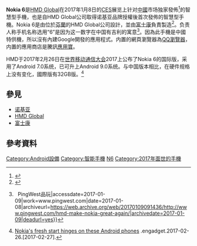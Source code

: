 {{noteTA
|G1=IT
|1=zh-hans:Nokia 6 第二代; zh-hant:Nokia 6.1
|2=诺基亚=>zh-tw:Nokia; 诺基亚=>zh-hk:Nokia;
}}
{{About|2017年1月发布的手机|2018年1月发布的手机|Nokia 6 第二代}}
{{Infobox Mobile phone
| logo                 = 
| name                 = Nokia 6
| image                = File:Nokia 6 12.jpg
| imagesize            = 
| caption              = Nokia 6用户实拍
| slogan               =
| developer            = [[HMD_Global|HMD Global]]<ref name="nokia6_1" />
| manufacturer         = [[富士康|富士康]]<ref name="nokia6_1" />
| available            =
| price                =
| screen               =
* 5.5英寸 IPS LCD显示屏
* 分辨率: fullHD (1920 x 1080, 16:9)
* 2.5D曲面玻璃，康宁第三代Gorilla Glass 
* 403 ppi 阳光阅读技术，450 nits 亮度<ref name="nokia6" />
| camera               = 
* 1600万像素
* 相位对焦PDAF
* 1.0um传感器
* f/2 光圈
* 双色调闪光灯
| 2nd_camera           = 
* 800万像素1
* 1.12um传感器
* f/2光圈
* 最大广角 84˚<ref name="nokia6" />
| operatingsystem      = [[Android_Pie|Android Pie]]
| input                =
* 光线传感器
* 近距离传感器
* 加速计(重力传感器)
* 电子罗盘
* 陀螺仪
* 前置指纹传感器
* 霍尔传感器
| cpu                  = Qualcomm® 骁龙™ 430 八核处理器 1.4GHz<ref name="nokia6" />
| ringtone             = 
| memory               = 4GB RAM LPDDR 3
| storage              = 中國：64GB<br>國際：32GB
| memory_card          = 128GB microSD<ref name="nokia6" />
| networks             =
* [[GSM|GSM]]:850/900/1800/1900 MHz 
* [[WCDMA|WCDMA]]:850/900/1900/2100 MHz
* [[CDMA|CDMA]]:CDMA 2000/ EVDO Rev. A (BC0) 
* [[TD-SCDMA|TD-SCDMA]]:Band 34,39 
* FDD-[[LTE|LTE]]:Band 1,3,5 
* TD-[[LTE|LTE]]:Band 38,39,40,41<ref name="nokia6" />
| battery              =
* 3000 毫安
* 最长待机时间: 32 天
* 最长通话时间 (3G): 18 小时
* 最长音乐播放时间: 22 小时<ref name="nokia6" />
| connectivity         =
* Micro USB (USB 2.0)OTG
* 3.5毫米ADJ 耳机接口
| size                 = 154 x 75.8 x 7.85 毫米 (摄像头凸起部分 8.4毫米)<ref name="nokia6" />
| Body                 = 
| weight               = 167g
| sound                =
* 上下双扬声器
* 智能功放芯片(TFA9891)
* 杜比技术Dolby Atmos®<ref name="nokia6" />
| series               = 
| status               = 已於2017年1月8日在[[中國|中國]]發佈<ref name="nokia6_1">{{cite web|url=http://www.ithome.com/html/android/287543.htm|title=售价1699元！Nokia 6将在1月中国上市：高通骁龙430，4GB内存|date=2017-01-08|accessdate=2017-01-08|archive-date=2017-01-10|archive-url=https://web.archive.org/web/20170110080357/http://www.ithome.com/html/android/287543.htm|dead-url=no}}</ref>
| most recent firmware = 
| predecessor          =
| successor            = [[Nokia_6.1|Nokia 6.1]]
| website              = [https://www.nokia.com/zh_int/phones/nokia-6-2017 -{R|Nokia 6 | Nokia phones}-]{{zh-cn}}<br>[https://www.nokia.com/zh_tw/phones/nokia-6-2017 -{R|Nokia 6 | Nokia phones}-]{{zh-tw}}<br>[https://www.nokia.com/zh_hk/phones/nokia-6-2017 -{R|Nokia 6 | Nokia phones}-]{{zh-hk}}
}}

'''Nokia 6'''是[[HMD_Global|HMD Global]]在2017年1月8日的[[CES|CES]]展览上针对[[中國|中國]]市场独家發佈<ref>{{Cite web |url = http://www.bbc.com/news/technology-38546676 |title = CES 2017: Nokia Android phone spurns the West |accessdate = 2017-01-08 |archive-date = 2017-01-08 |archive-url = https://web.archive.org/web/20170108191813/http://www.bbc.com/news/technology-38546676 |dead-url = no }}</ref>的智慧型手機，也是自HMD Global公司取得诺基亚品牌授權後首次發佈的智慧型手機。Nokia 6是由位於[[芬蘭|芬蘭]]的HMD Global公司設計，並由[[富士康|富士康]]負責製造<ref name="nokia6">{{cite|title=Nokia 6|url=https://www.nokia.com/zh_int/phones/nokia-6?utm_source=nokia-home|date=2017-01-08|accessdate=2017-01-08|archive-date=2017-01-08|archive-url=https://web.archive.org/web/20170108191325/https://www.nokia.com/zh_int/phones/nokia-6?utm_source=nokia-home|dead-url=no}}</ref>。负责人称手机名称选用“6”是因为这一数字在中国有吉利的寓意<ref>{{Cite web|url=http://www.pingwest.com/hmd-make-nokia-great-again/|title=诺基亚复活：推出首款 Android 手机，专为中国而来 {{!}}  PingWest品玩|accessdate=2017-01-09|work=www.pingwest.com|date=2017-01-08|archiveurl=https://web.archive.org/web/20170109091436/http://www.pingwest.com/hmd-make-nokia-great-again/|archivedate=2017-01-09|deadurl=yes}}</ref>。因為此手機是中國特供機，所以沒有內建Google開發的應用程式。内置的網頁瀏覽器為[[QQ瀏覽器|QQ瀏覽器]]，内置的應用商店是騰訊[[應用寶|應用寶]]。

HMD于2017年2月26日在[[世界移动通信大会|世界移动通信大会]]2017上公布了Nokia 6的国际版，采用了Android 7.0系统，已可升上Android 9.0系统。与中国版本相比，在硬件规格上没有变化，國際版有32GB版。<ref>[https://www.engadget.com/2017/02/26/nokia-android-smartphone-global-launch/ Nokia's fresh start hinges on these Android phones] {{Wayback|url=https://www.engadget.com/2017/02/26/nokia-android-smartphone-global-launch/ |date=20170227031352 }}.engadget.2017-02-26.[2017-02-27].</ref>

== 參見 ==
*[[诺基亚|诺基亚]]
*[[HMD_Global|HMD Global]]
*[[富士康|富士康]]

== 參考資料 ==
{{Reflist}}
{{Nokia phones}}
{{DEFAULTSORT:Nokia 6}}
[[Category:Android設備|Category:Android設備]]
[[Category:智能手機|Category:智能手機]]
[[Category:诺基亚手机|N6]]
[[Category:2017年面世的手機|Category:2017年面世的手機]]